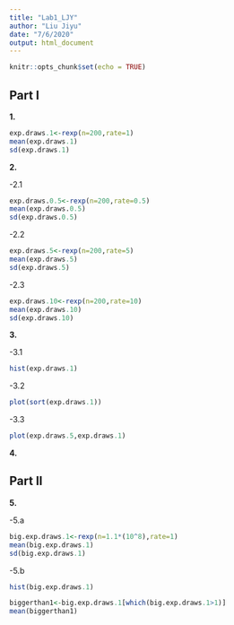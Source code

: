 ```yaml
---
title: "Lab1_LJY"
author: "Liu Jiyu"
date: "7/6/2020"
output: html_document
---
```


```r
knitr::opts_chunk$set(echo = TRUE)
```

## Part I

**1.**

```r
exp.draws.1<-rexp(n=200,rate=1)
mean(exp.draws.1)
sd(exp.draws.1)
```

**2.** 

-2.1
```r
exp.draws.0.5<-rexp(n=200,rate=0.5)
mean(exp.draws.0.5)
sd(exp.draws.0.5)
```

-2.2
```r
exp.draws.5<-rexp(n=200,rate=5)
mean(exp.draws.5)
sd(exp.draws.5)
```

-2.3
```r
exp.draws.10<-rexp(n=200,rate=10)
mean(exp.draws.10)
sd(exp.draws.10)
```

**3.**

-3.1
```r
hist(exp.draws.1)
```

-3.2
```r
plot(sort(exp.draws.1))
```
-3.3
```r
plot(exp.draws.5,exp.draws.1)
```

**4.**



## Part II

**5.**

-5.a
```r
big.exp.draws.1<-rexp(n=1.1*(10^8),rate=1)
mean(big.exp.draws.1)
sd(big.exp.draws.1)
```

-5.b
```r
hist(big.exp.draws.1)
```
```r
biggerthan1<-big.exp.draws.1[which(big.exp.draws.1>1)]
mean(biggerthan1)
```






